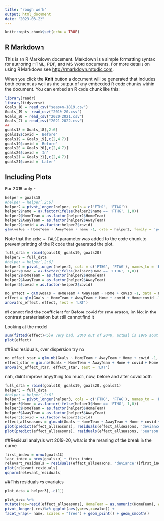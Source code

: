 ```yaml
---
title: "rough werk"
output: html_document
date: "2023-03-22"
---
```


```r
knitr::opts_chunk$set(echo = TRUE)
```

## R Markdown

This is an R Markdown document. Markdown is a simple formatting syntax for authoring HTML, PDF, and MS Word documents. For more details on using R Markdown see <http://rmarkdown.rstudio.com>.

When you click the **Knit** button a document will be generated that includes both content as well as the output of any embedded R code chunks within the document. You can embed an R code chunk like this:

```r
library(readr)
library(tidyverse)
Goals_18 = read_csv("season-1819.csv")
Goals_19 <- read_csv("2019-20.csv")
Goals_20 = read_csv("2020-2021.csv")
Goals_21 = read_csv("2021-2022.csv")
##
goals18 = Goals_18[,2:6]
goals18$covid = 'Before'
goals19 = Goals_19[,c(2,4:7)]
goals19$covid = 'Before'
goals20 = Goals_20[,c(2,4:7)]
goals20$covid = 'In'
goals21 = Goals_21[,c(2,4:7)]
goals21$covid = 'Later'
```

## Including Plots

For 2018 only -
```r
helper = goals18
#helper = helper[,2:6]
helper2 = pivot_longer(helper, cols = c('FTHG', 'FTAG'))
helper2$name = as.factor(ifelse(helper2$name == 'FTHG', 1,0))
helper2$HomeTeam = as.factor(helper2$HomeTeam)
helper2$AwayTeam = as.factor(helper2$AwayTeam)
helper2$covid = as.factor(helper2$covid)
glm(value ~ HomeTeam + AwayTeam + name -1, data = helper2, family = 'poisson')
```

Note that the `echo = FALSE` parameter was added to the code chunk to prevent printing of the R code that generated the plot.


```r
full_data = rbind(goals18, goals19, goals20)
helper2 = full_data
#helper = helper[,2:6]
helper2 = pivot_longer(helper2, cols = c('FTHG', 'FTAG'), names_to = 'Home', values_to = 'Goals')
helper2$Home = as.factor(ifelse(helper2$Home == 'FTHG', 1,0))
helper2$HomeTeam = as.factor(helper2$HomeTeam)
helper2$AwayTeam = as.factor(helper2$AwayTeam)
helper2$covid = as.factor(helper2$covid)
```

```r
no_effect = glm(Goals ~ HomeTeam + AwayTeam + Home + covid -1, data = helper2, family = 'poisson')
effect = glm(Goals ~ HomeTeam + AwayTeam + Home + covid + Home:covid -1, data = helper2, family = 'poisson')
anova(no_effect, effect, test = 'LRT')
```
#I cannot find the coefficient for Before covid for sme erason, im Not in the contrast paraterisation but still cannot find it

Looking at the model
```r
sum(fitted(effect)<5)# very bad, 2040 out of 2040, actual is 1996 aout or 2040
plot(effect)
```
##Bad residuals, over dispersion
try nb
```r
no_effect_star = glm.nb(Goals ~ HomeTeam + AwayTeam + Home + covid -1, data = helper2 )
effect_star = glm.nb(Goals ~ HomeTeam + AwayTeam + Home + covid + Home:covid -1, data = helper2)
anova(no_effect_star, effect_star, test = 'LRT')
```


nah, didnt improve anyything too much, now, before and after covid both

```r
full_data = rbind(goals18, goals19, goals20, goals21)
helper3 = full_data
#helper = helper[,2:6]
helper3 = pivot_longer(helper3, cols = c('FTHG', 'FTAG'), names_to = 'Home', values_to = 'Goals')
helper3$Home = as.factor(ifelse(helper3$Home == 'FTHG', 1,0))
helper3$HomeTeam = as.factor(helper3$HomeTeam)
helper3$AwayTeam = as.factor(helper3$AwayTeam)
helper3$covid = as.factor(helper3$covid)
effect_allseasons = glm.nb(Goals ~ HomeTeam + AwayTeam + Home + covid + Home:covid -1, data = helper3)
plot(predict(effect_allseasons), residuals(effect_allseasons, 'deviance'))
plot(predict(effect_allseasons), residuals(effect_allseasons, 'pearson'))
```

##Residual analysis wrt 2019-20, what is the meaning of the break in the curve
```r
first_index = nrow(goals18)
last_index = nrow(goals19) + first_index
relevant_residuals = residuals(effect_allseasons, 'deviance')[first_index:last_index]
plot(relevant_residuals)
qqnorm(relevant_residuals)
```

##This residuals vs cvariates
```r
plot_data = helper3[,-c(1)]

plot_data %>%
mutate(res=resid(effect_allseasons), HomeTeam = as.numeric(HomeTeam), AwayTeam = as.numeric(AwayTeam), covid = as.numeric(covid), Home = as.numeric(Home))%>% 
pivot_longer(-res)%>% ggplot(aes(y=res,x=value)) +
facet_wrap(~ name, scales = "free") + geom_point() + geom_smooth()
```

